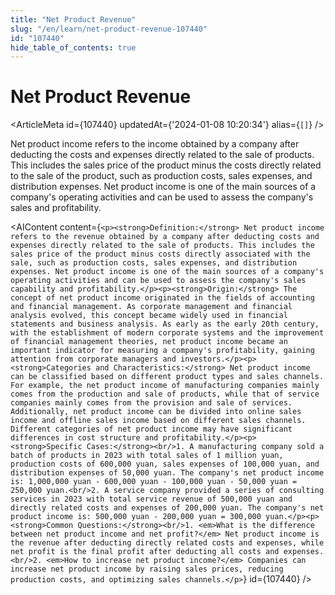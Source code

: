 ```yaml
---
title: "Net Product Revenue"
slug: "/en/learn/net-product-revenue-107440"
id: "107440"
hide_table_of_contents: true
---
```



# Net Product Revenue

<ArticleMeta id={107440} updatedAt={'2024-01-08 10:20:34'} alias={`[]`} />
<div className='border-solid border-b border-t-0 my-4 border-[var(--ifm-color-gray-300)]' />

Net product income refers to the income obtained by a company after deducting the costs and expenses directly related to the sale of products. This includes the sales price of the product minus the costs directly related to the sale of the product, such as production costs, sales expenses, and distribution expenses. Net product income is one of the main sources of a company's operating activities and can be used to assess the company's sales and profitability.

<AIContent content={`<p><strong>Definition:</strong> Net product income refers to the revenue obtained by a company after deducting costs and expenses directly related to the sale of products. This includes the sales price of the product minus costs directly associated with the sale, such as production costs, sales expenses, and distribution expenses. Net product income is one of the main sources of a company's operating activities and can be used to assess the company's sales capability and profitability.</p><p><strong>Origin:</strong> The concept of net product income originated in the fields of accounting and financial management. As corporate management and financial analysis evolved, this concept became widely used in financial statements and business analysis. As early as the early 20th century, with the establishment of modern corporate systems and the improvement of financial management theories, net product income became an important indicator for measuring a company's profitability, gaining attention from corporate managers and investors.</p><p><strong>Categories and Characteristics:</strong> Net product income can be classified based on different product types and sales channels. For example, the net product income of manufacturing companies mainly comes from the production and sale of products, while that of service companies mainly comes from the provision and sale of services. Additionally, net product income can be divided into online sales income and offline sales income based on different sales channels. Different categories of net product income may have significant differences in cost structure and profitability.</p><p><strong>Specific Cases:</strong><br/>1. A manufacturing company sold a batch of products in 2023 with total sales of 1 million yuan, production costs of 600,000 yuan, sales expenses of 100,000 yuan, and distribution expenses of 50,000 yuan. The company's net product income is: 1,000,000 yuan - 600,000 yuan - 100,000 yuan - 50,000 yuan = 250,000 yuan.<br/>2. A service company provided a series of consulting services in 2023 with total service revenue of 500,000 yuan and directly related costs and expenses of 200,000 yuan. The company's net product income is: 500,000 yuan - 200,000 yuan = 300,000 yuan.</p><p><strong>Common Questions:</strong><br/>1. <em>What is the difference between net product income and net profit?</em> Net product income is the revenue after deducting directly related costs and expenses, while net profit is the final profit after deducting all costs and expenses.<br/>2. <em>How to increase net product income?</em> Companies can increase net product income by raising sales prices, reducing production costs, and optimizing sales channels.</p>`} id={107440} />
